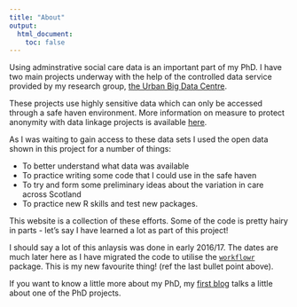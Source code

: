 ```yaml
---
title: "About"
output:
  html_document:
    toc: false
---
```


Using adminstrative social care data is an important part of my PhD. I have two main projects underway with the help of the controlled data service provided by my research group, [the Urban Big Data Centre](http://www.ubdc.ac.uk). 

These projects use highly sensitive data which can only be accessed through a safe haven environment. More information on measure to protect anonymity with data linkage projects is available [here](http://www.datalinkagescotland.co.uk/how-it-works). 

As I was waiting to gain access to these data sets I used the open data shown in this project for a number of things:

* To better understand what data was available
* To practice writing some code that I could use in the safe haven
* To try and form some preliminary ideas about the variation in care across Scotland
* To practice new R skills and test new packages. 

This website is a collection of these efforts. Some of the code is pretty hairy in parts - let's say I have learned a lot as part of this project! 

I should say a lot of this anlaysis was done in early 2016/17. The dates are much later here as I have migrated the code to utilise the [`workflowr`](https://jdblischak.github.io/workflowr/index.html) package. This is my new favourite thing! (ref the last bullet point above).

If you want to know a little more about my PhD, my [first blog](http://davidhen.com/2017-12-15-ubdc_blog/) talks a little about one of the PhD projects. 



